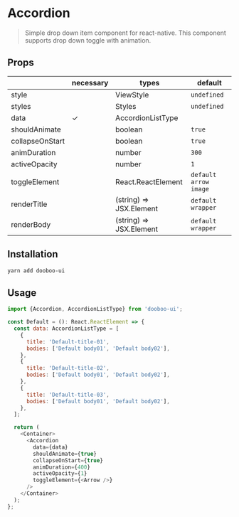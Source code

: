 
<Meta title="Components/Accordion" />

# Accordion

> Simple drop down item component for react-native. This component supports drop down toggle with animation.<br/>

## Props

|                 | necessary | types                   | default               |
| --------------- | --------- | ----------------------- | --------------------- |
| style           |           | ViewStyle               | `undefined`           |
| styles          |           | Styles                  | `undefined`           |
| data            | ✓         | AccordionListType       |                       |
| shouldAnimate   |           | boolean                 | `true`                |
| collapseOnStart |           | boolean                 | `true `               |
| animDuration    |           | number                  | `300`                 |
| activeOpacity   |           | number                  | `1`                   |
| toggleElement   |           | React.ReactElement      | `default arrow image` |
| renderTitle     |           | (string) => JSX.Element | `default wrapper`     |
| renderBody      |           | (string) => JSX.Element | `default wrapper`     |

## Installation

```sh
yarn add dooboo-ui
```

## Usage

```javascript
import {Accordion, AccordionListType} from 'dooboo-ui';

const Default = (): React.ReactElement => {
  const data: AccordionListType = [
    {
      title: 'Default-title-01',
      bodies: ['Default body01', 'Default body02'],
    },
    {
      title: 'Default-title-02',
      bodies: ['Default body01', 'Default body02'],
    },
    {
      title: 'Default-title-03',
      bodies: ['Default body01', 'Default body02'],
    },
  ];

  return (
    <Container>
      <Accordion
        data={data}
        shouldAnimate={true}
        collapseOnStart={true}
        animDuration={400}
        activeOpacity={1}
        toggleElement={<Arrow />}
      />
    </Container>
  );
};
```

<Canvas withSource="none">
  <Default />
</Canvas>
